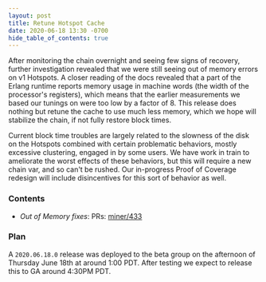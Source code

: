 ```yaml
---
layout: post
title: Retune Hotspot Cache
date: 2020-06-18 13:30 -0700
hide_table_of_contents: true
---
```


After monitoring the chain overnight and seeing few signs of recovery, further investigation
revealed that we were still seeing out of memory errors on v1 Hotspots. A closer reading of the docs
revealed that a part of the Erlang runtime reports memory usage in machine words (the width of the
processor's registers), which means that the earlier measurements we based our tunings on were too
low by a factor of 8. This release does nothing but retune the cache to use much less memory, which
we hope will stabilize the chain, if not fully restore block times.

<!--truncate-->

Current block time troubles are largely related to the slowness of the disk on the Hotspots combined
with certain problematic behaviors, mostly excessive clustering, engaged in by some users. We have
work in train to ameliorate the worst effects of these behaviors, but this will require a new chain
var, and so can't be rushed. Our in-progress Proof of Coverage redesign will include disincentives
for this sort of behavior as well.

### Contents

- _Out of Memory fixes_: PRs: [miner/433](https://github.com/helium/miner/pull/433)

### Plan

A `2020.06.18.0` release was deployed to the beta group on the afternoon of Thursday June 18th at
around 1:00 PDT. After testing we expect to release this to GA around 4:30PM PDT.
